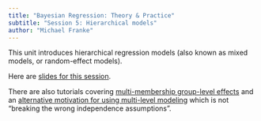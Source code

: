 ```yaml
---
title: "Bayesian Regression: Theory & Practice"
subtitle: "Session 5: Hierarchical models"
author: "Michael Franke"
---
```


This unit introduces hierarchical regression models (also known as mixed models, or random-effect models).

Here are [slides for this session](slides/03-MLM.pdf).

There are also tutorials covering [multi-membership group-level effects](https://michael-franke.github.io/Bayesian-Regression/practice-sheets/02c-multi-membership.html) and an [alternative motivation for using multi-level modeling](https://michael-franke.github.io/Bayesian-Regression/practice-sheets/02d-MLM-pooling.html) which is not "breaking the wrong independence assumptions".

